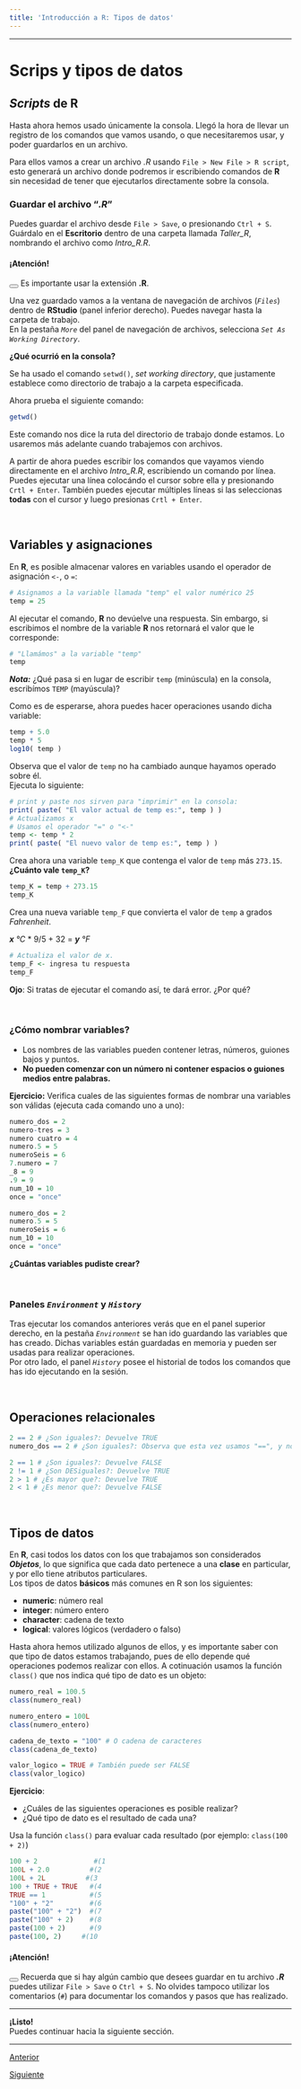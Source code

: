```yaml
---
title: 'Introducción a R: Tipos de datos'
---
```

***
# Scrips y tipos de datos

## *Scripts* de R

Hasta ahora hemos usado únicamente la consola. Llegó la hora de llevar un registro de los comandos que vamos usando, o que necesitaremos usar, y poder guardarlos en un archivo.

Para ellos vamos a crear un archivo *.R* usando `File > New File > R script`, esto generará un archivo donde podremos ir escribiendo comandos de **R** sin necesidad de tener que ejecutarlos directamente sobre la consola.

### Guardar el archivo "*.R*"
Puedes guardar el archivo desde `File > Save`, o presionando `Ctrl + S`. Guárdalo en el **Escritorio** dentro de una carpeta llamada *Taller_R*, nombrando el archivo como *Intro_R.R*. 

<div class="alert alert-dismissible alert-danger">
<h4 class="alert-heading">¡Atención!</h4>
  <button type="button" class="close" data-dismiss="alert"></button>
  Es importante usar la extensión <strong>.R</strong>.
</div>

Una vez guardado vamos a la ventana de navegación de archivos (*`Files`*) dentro de **RStudio** (panel inferior derecho). Puedes navegar hasta la carpeta de trabajo.  
En la pestaña *`More`* del panel de navegación de archivos, selecciona *`Set As Working Directory`*.

**¿Qué ocurrió en la consola?**

[Se ha usado el comando `setwd()`, *set working directory*, que justamente establece como directorio de trabajo a la carpeta especificada.]{.spoiler}

Ahora prueba el siguiente comando:

```r
getwd()
```

Este comando nos dice la ruta del directorio de trabajo donde estamos. Lo usaremos más adelante cuando trabajemos con archivos.

A partir de ahora puedes escribir los comandos que vayamos viendo directamente en el archivo *Intro_R.R*, escribiendo un comando por línea.  
Puedes ejecutar una línea colocándo el cursor sobre ella y presionando `Crtl + Enter`. También puedes ejecutar múltiples líneas si las seleccionas **todas** con el cursor y luego presionas `Crtl + Enter`.

<br>

## Variables y asignaciones

En **R**, es posible almacenar valores en variables usando el operador de asignación `<-`, o `=`: 
```r
# Asignamos a la variable llamada "temp" el valor numérico 25
temp = 25
```
Al ejecutar el comando, **R** no devúelve una respuesta. Sin embargo, si escribimos el nombre de la variable **R** nos retornará el valor que le corresponde:
```r
# "Llamámos" a la variable "temp"
temp
```

**_Nota:_** ¿Qué pasa si en lugar de escribir `temp` (minúscula) en la consola, escribímos `TEMP` (mayúscula)?


Como es de esperarse, ahora puedes hacer operaciones usando dicha variable:
```r
temp + 5.0
temp * 5
log10( temp )
```

Observa que el valor de `temp` no ha cambiado aunque hayamos operado sobre él.  
Ejecuta lo siguiente:
```r
# print y paste nos sirven para "imprimir" en la consola:
print( paste( "El valor actual de temp es:", temp ) )
# Actualizamos x
# Usamos el operador "=" o "<-"
temp <- temp * 2 
print( paste( "El nuevo valor de temp es:", temp ) )
```

Crea ahora una variable `temp_K` que contenga el valor de `temp` más `273.15`. **¿Cuánto vale `temp_K`?**
```r
temp_K = temp + 273.15
temp_K
```

Crea una nueva variable `temp_F` que convierta el valor de `temp` a grados *Fahrenheit*.

[ _**x**_ *°C* * 9/5 + 32 = _**y**_ *°F*]{.spoiler}

```r
# Actualiza el valor de x.
temp_F <- ingresa tu respuesta
temp_F
```

**Ojo**: Si tratas de ejecutar el comando así, te dará error. ¿Por qué?

<br>

### ¿Cómo nombrar variables?

* Los nombres de las variables pueden contener letras, números, guiones bajos y puntos. 
* **No pueden comenzar con un número ni contener espacios o guiones medios entre palabras.**  

**Ejercicio:** Verifica cuales de las siguientes formas de nombrar una variables son válidas (ejecuta cada comando uno a uno):
```r
numero_dos = 2
numero-tres = 3
numero cuatro = 4
numero.5 = 5
numeroSeis = 6
7.numero = 7
_8 = 9
.9 = 9
num_10 = 10
once = "once"
```

```r
numero_dos = 2
numero.5 = 5
numeroSeis = 6
num_10 = 10
once = "once"
```

**¿Cuántas variables pudiste crear?**

<br>

### Paneles *`Environment`* y *`History`*
Tras ejecutar los comandos anteriores verás que en el panel superior derecho, en la pestaña *`Environment`* se han ido guardando las variables que has creado. Dichas variables están guardadas en memoria y pueden ser usadas para realizar operaciones.  
Por otro lado, el panel *`History`* posee el historial de todos los comandos que has ido ejecutando en la sesión.

<br>

## Operaciones relacionales

```r
2 == 2 # ¿Son iguales?: Devuelve TRUE
numero_dos == 2 # ¿Son iguales?: Observa que esta vez usamos "==", y no "="

2 == 1 # ¿Son iguales?: Devuelve FALSE
2 != 1 # ¿Son DESiguales?: Devuelve TRUE
2 > 1 # ¿Es mayor que?: Devuelve TRUE
2 < 1 # ¿Es menor que?: Devuelve FALSE
```

<br>

## Tipos de datos

En **R**, casi todos los datos con los que trabajamos son considerados **_Objetos_**, lo que significa que cada dato pertenece a una **clase** en particular, y por ello tiene atributos particulares.  
Los tipos de datos **básicos** más comunes en R son los siguientes:

* **numeric**: número real
* **integer**: número entero
* **character**: cadena de texto
* **logical**: valores lógicos (verdadero o falso)

Hasta ahora hemos utilizado algunos de ellos, y es importante saber con que tipo de datos estamos trabajando, pues de ello depende qué operaciones podemos realizar con ellos. A cotinuación usamos la función `class()` que nos indica qué tipo de dato es un objeto:

```r
numero_real = 100.5
class(numero_real)
```

```r
numero_entero = 100L
class(numero_entero)
```

```r
cadena_de_texto = "100" # O cadena de caracteres
class(cadena_de_texto)
```

```r
valor_logico = TRUE # También puede ser FALSE
class(valor_logico)
```

**Ejercicio**: 

- ¿Cuáles de las siguientes operaciones es posible realizar?
- ¿Qué tipo de dato es el resultado de cada una?

Usa la función `class()` para evaluar cada resultado (por ejemplo: `class(100 + 2)`)

```r
100 + 2				 #(1
100L + 2.0		   	#(2
100L + 2L		   #(3
100 + TRUE + TRUE	#(4
TRUE == 1			#(5
"100" + "2"		  	#(6
paste("100" + "2")	#(7
paste("100" + 2) 	#(8
paste(100 + 2)		#(9
paste(100, 2)     #(10
```

<div class="alert alert-dismissible alert-success">
<h4 class="alert-heading">¡Atención!</h4>
  <button type="button" class="close" data-dismiss="alert"></button>
  Recuerda que si hay algún cambio que desees guardar en tu archivo _**.R**_ puedes utilizar `File > Save` o `Ctrl + S`. No olvides tampoco utilizar los comentarios (`#`) para documentar los comandos y pasos que has realizado.
</div>

***

**¡Listo!**  
Puedes continuar hacia la siguiente sección.

***

<a class="btn btn-primary pull-left" href="./intro_R_p1.html" role="button"> Anterior </a>

<a class="btn btn-primary pull-right" href="./intro_R_p3.html" role="button"> Siguiente </a>

